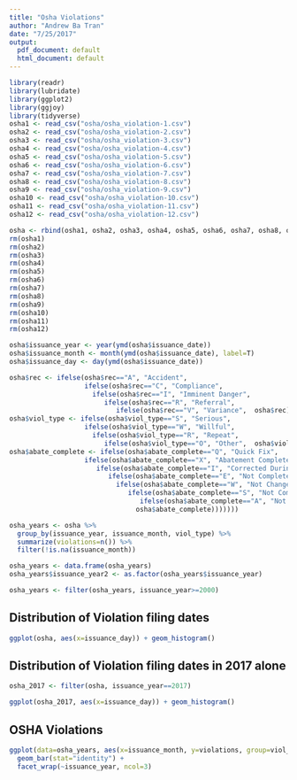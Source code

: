 ```yaml
---
title: "Osha Violations"
author: "Andrew Ba Tran"
date: "7/25/2017"
output:
  pdf_document: default
  html_document: default
---
```


```r
library(readr)
library(lubridate)
library(ggplot2)
library(ggjoy)
library(tidyverse)
osha1 <- read_csv("osha/osha_violation-1.csv")
osha2 <- read_csv("osha/osha_violation-2.csv")
osha3 <- read_csv("osha/osha_violation-3.csv")
osha4 <- read_csv("osha/osha_violation-4.csv")
osha5 <- read_csv("osha/osha_violation-5.csv")
osha6 <- read_csv("osha/osha_violation-6.csv")
osha7 <- read_csv("osha/osha_violation-7.csv")
osha8 <- read_csv("osha/osha_violation-8.csv")
osha9 <- read_csv("osha/osha_violation-9.csv")
osha10 <- read_csv("osha/osha_violation-10.csv")
osha11 <- read_csv("osha/osha_violation-11.csv")
osha12 <- read_csv("osha/osha_violation-12.csv")

osha <- rbind(osha1, osha2, osha3, osha4, osha5, osha6, osha7, osha8, osha9, osha10, osha11, osha12)
rm(osha1)
rm(osha2)
rm(osha3)
rm(osha4)
rm(osha5)
rm(osha6)
rm(osha7)
rm(osha8)
rm(osha9)
rm(osha10)
rm(osha11)
rm(osha12)

osha$issuance_year <- year(ymd(osha$issuance_date))
osha$issuance_month <- month(ymd(osha$issuance_date), label=T)
osha$issuance_day <- day(ymd(osha$issuance_date))

osha$rec <- ifelse(osha$rec=="A", "Accident",
                   ifelse(osha$rec=="C", "Compliance",
                     ifelse(osha$rec=="I", "Imminent Danger",
                        ifelse(osha$rec=="R", "Referral",     
                           ifelse(osha$rec=="V", "Variance",  osha$rec)))))
osha$viol_type <- ifelse(osha$viol_type=="S", "Serious",
                   ifelse(osha$viol_type=="W", "Willful",
                     ifelse(osha$viol_type=="R", "Repeat",
                        ifelse(osha$viol_type=="O", "Other",  osha$viol_type))))
osha$abate_complete <- ifelse(osha$abate_complete=="Q", "Quick Fix",
                   ifelse(osha$abate_complete=="X", "Abatement Completed",
                      ifelse(osha$abate_complete=="I", "Corrected During Inspection",
                         ifelse(osha$abate_complete=="E", "Not Completed - Employer out of Business",
                           ifelse(osha$abate_complete=="W", "Not Changed - Worksite Changed",
                              ifelse(osha$abate_complete=="S", "Not Completed - Solicitor advised",
                                 ifelse(osha$abate_complete=="A", "Not Completed - AD discretion",
                                osha$abate_complete)))))))

osha_years <- osha %>% 
  group_by(issuance_year, issuance_month, viol_type) %>% 
  summarize(violations=n()) %>%
  filter(!is.na(issuance_month))

osha_years <- data.frame(osha_years)
osha_years$issuance_year2 <- as.factor(osha_years$issuance_year)

osha_years <- filter(osha_years, issuance_year>=2000)


```

## Distribution of Violation filing dates

```r
ggplot(osha, aes(x=issuance_day)) + geom_histogram()
```

## Distribution of Violation filing dates in 2017 alone

```r
osha_2017 <- filter(osha, issuance_year==2017)

ggplot(osha_2017, aes(x=issuance_day)) + geom_histogram()
```

## OSHA Violations

```r
ggplot(data=osha_years, aes(x=issuance_month, y=violations, group=viol_type, color=viol_type, fill=viol_type)) +
  geom_bar(stat="identity") +
  facet_wrap(~issuance_year, ncol=3)
```


